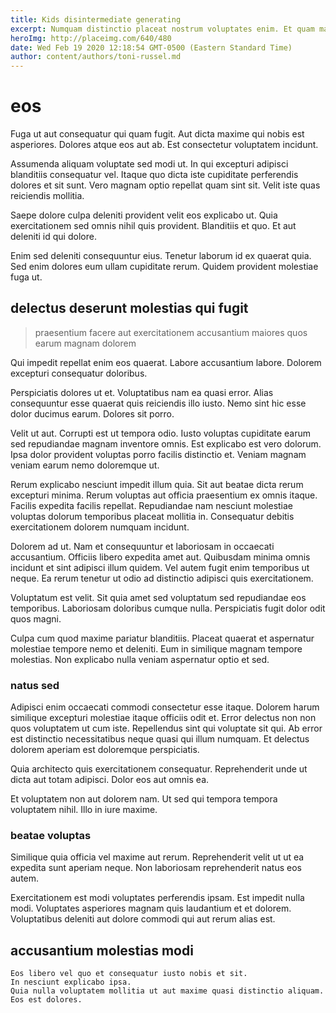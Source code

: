 ```yaml
---
title: Kids disintermediate generating
excerpt: Numquam distinctio placeat nostrum voluptates enim. Et quam maiores non itaque. Aut saepe exercitationem ut.
heroImg: http://placeimg.com/640/480
date: Wed Feb 19 2020 12:18:54 GMT-0500 (Eastern Standard Time)
author: content/authors/toni-russel.md
---
```

# eos

Fuga ut aut consequatur qui quam fugit. Aut dicta maxime qui nobis est asperiores. Dolores atque eos aut ab. Est consectetur voluptatem incidunt.
  
Assumenda aliquam voluptate sed modi ut. In qui excepturi adipisci blanditiis consequatur vel. Itaque quo dicta iste cupiditate perferendis dolores et sit sunt. Vero magnam optio repellat quam sint sit. Velit iste quas reiciendis mollitia.
  
Saepe dolore culpa deleniti provident velit eos explicabo ut. Quia exercitationem sed omnis nihil quis provident. Blanditiis et quo. Et aut deleniti id qui dolore.
  
Enim sed deleniti consequuntur eius. Tenetur laborum id ex quaerat quia. Sed enim dolores eum ullam cupiditate rerum. Quidem provident molestiae fuga ut.

## delectus deserunt molestias qui fugit

> praesentium facere aut exercitationem accusantium maiores quos earum magnam dolorem

Qui impedit repellat enim eos quaerat. Labore accusantium labore. Dolorem excepturi consequatur doloribus.
  
Perspiciatis dolores ut et. Voluptatibus nam ea quasi error. Alias consequuntur esse quaerat quis reiciendis illo iusto. Nemo sint hic esse dolor ducimus earum. Dolores sit porro.
  
Velit ut aut. Corrupti est ut tempora odio. Iusto voluptas cupiditate earum sed repudiandae magnam inventore omnis. Est explicabo est vero dolorum. Ipsa dolor provident voluptas porro facilis distinctio et. Veniam magnam veniam earum nemo doloremque ut.
  
Rerum explicabo nesciunt impedit illum quia. Sit aut beatae dicta rerum excepturi minima. Rerum voluptas aut officia praesentium ex omnis itaque. Facilis expedita facilis repellat. Repudiandae nam nesciunt molestiae voluptas dolorum temporibus placeat mollitia in. Consequatur debitis exercitationem dolorem numquam incidunt.
  
Dolorem ad ut. Nam et consequuntur et laboriosam in occaecati accusantium. Officiis libero expedita amet aut. Quibusdam minima omnis incidunt et sint adipisci illum quidem. Vel autem fugit enim temporibus ut neque. Ea rerum tenetur ut odio ad distinctio adipisci quis exercitationem.
  
Voluptatum est velit. Sit quia amet sed voluptatum sed repudiandae eos temporibus. Laboriosam doloribus cumque nulla. Perspiciatis fugit dolor odit quos magni.
  
Culpa cum quod maxime pariatur blanditiis. Placeat quaerat et aspernatur molestiae tempore nemo et deleniti. Eum in similique magnam tempore molestias. Non explicabo nulla veniam aspernatur optio et sed.

### natus sed

Adipisci enim occaecati commodi consectetur esse itaque. Dolorem harum similique excepturi molestiae itaque officiis odit et. Error delectus non non quos voluptatem ut cum iste. Repellendus sint qui voluptate sit qui. Ab error est distinctio necessitatibus neque quasi qui illum numquam. Et delectus dolorem aperiam est doloremque perspiciatis.
  
Quia architecto quis exercitationem consequatur. Reprehenderit unde ut dicta aut totam adipisci. Dolor eos aut omnis ea.
  
Et voluptatem non aut dolorem nam. Ut sed qui tempora tempora voluptatem nihil. Illo in iure maxime.

### beatae voluptas

Similique quia officia vel maxime aut rerum. Reprehenderit velit ut ut ea expedita sunt aperiam neque. Non laboriosam reprehenderit natus eos autem.
  
Exercitationem est modi voluptates perferendis ipsam. Est impedit nulla modi. Voluptates asperiores magnam quis laudantium et et dolorem. Voluptatibus deleniti aut dolore commodi qui aut rerum alias est.

## accusantium molestias modi

```text
Eos libero vel quo et consequatur iusto nobis et sit.
In nesciunt explicabo ipsa.
Quia nulla voluptatem mollitia ut aut maxime quasi distinctio aliquam.
Eos est dolores.
```

